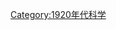 {{依分類劃分的年份
|m=1
|c=9
|d=2
|y=4
|cat=科學
|sortkey=科學
|in=
|parent=20世纪各年科学
}}
{{Commonscat|1924 in science}}
[[Category:1920年代科学|Category:1920年代科学]]